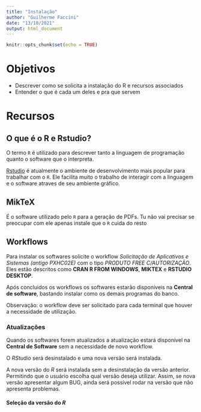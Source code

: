 ```yaml
---
title: "Instalação"
author: "Guilherme Faccini"
date: "13/10/2021"
output: html_document
---
```


```r
knitr::opts_chunk$set(echo = TRUE)
```

# Objetivos

+ Descrever como se solicita a instalação do R e recursos associados
+ Entender o que é cada um deles e pra que servem


# Recursos

## O que é o R e Rstudio?

O termo `R` é utilizado para descrever tanto a linguagem de programação quanto o software que o interpreta.  

[Rstudio](www.rstudio.com) é atualmente o ambiente de desenvolvimento mais popular para trabalhar com o `R`. Ele facilita muito o trabalho de interagir com a linguagem e o software atraves de seu ambiente gráfico.  


## MikTeX

É o software utilizado pelo `R` para a geração de PDFs. Tu não vai precisar se preocupar com ele apenas instale que o `R` cuida do resto 

## Workflows

Para instalar os softwares solicite o workflow *Solicitação de Aplicativos e Sistemas (antigo PXHC02E)* com o tipo *PRODUTO FREE C/AUTORIZAÇÃO*. Eles estão descritos como **CRAN R FROM WINDOWS**, **MIKTEX** e **RSTUDIO DESKTOP**.  

Após concluidos os workflows os softwares estarão disponíveis na **Central de software**, bastando instalar como os demais programas do banco.  

Observação: o workflow deve ser solicitado para cada terminal que houver a necessidade de utilização.  

### Atualizações

Quando os softwares forem atualizados a atualização estará disponível na **Central de Software** sem a necessidade de novo workflow.  

O *RStudio* será desinstalado e uma nova versão será instalada.  

A nova versão do *R* será instalada sem a desinstalação da versão anterior. Permitindo que o usuário escolha qual versão deseja utilizar. Assim, se  nova versão apresentar algum BUG, ainda será possível rodar na versão que não apresenta problemas.

#### Seleção da versão do *R*



